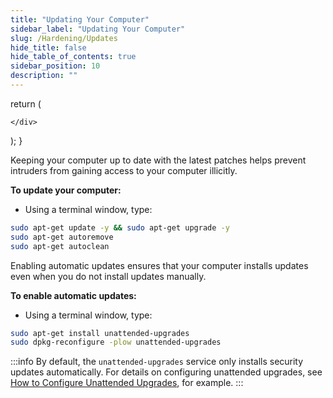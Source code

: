```yaml
---
title: "Updating Your Computer"
sidebar_label: "Updating Your Computer"
slug: /Hardening/Updates
hide_title: false
hide_table_of_contents: true
sidebar_position: 10
description: ""
---
```



  return (
    <div>



    </div>
  );
}

<!-- <HTMLContent /> -->

Keeping your computer up to date with the latest patches helps prevent intruders from gaining access to your computer illicitly.

**To update your computer:**

- Using a terminal window, type:
```bash
sudo apt-get update -y && sudo apt-get upgrade -y
sudo apt-get autoremove
sudo apt-get autoclean
```

Enabling automatic updates ensures that your computer installs updates even when you do not install updates manually.

**To enable automatic updates:**

- Using a terminal window, type:
```bash
sudo apt-get install unattended-upgrades
sudo dpkg-reconfigure -plow unattended-upgrades
```

:::info
By default, the `unattended-upgrades` service only installs security updates automatically. For details on configuring unattended upgrades, see [How to Configure Unattended Upgrades](https://linuxcapable.com/how-to-configure-unattended-upgrades-on-ubuntu-linux/), for example.
:::
